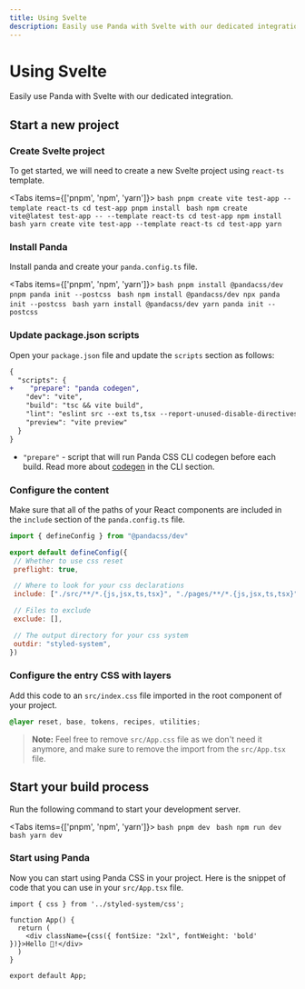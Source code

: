 ```yaml
---
title: Using Svelte
description: Easily use Panda with Svelte with our dedicated integration.
---
```


# Using Svelte

Easily use Panda with Svelte with our dedicated integration.

## Start a new project

<Steps>

### Create Svelte project

To get started, we will need to create a new Svelte project using `react-ts` template.

<Tabs items={['pnpm', 'npm', 'yarn']}>
  <Tab>
    ```bash
    pnpm create vite test-app --template react-ts
    cd test-app
    pnpm install
    ```
  </Tab>
  <Tab>
    ```bash
    npm create vite@latest test-app -- --template react-ts
    cd test-app
    npm install
    ```
  </Tab>
  <Tab>
    ```bash
    yarn create vite test-app --template react-ts
    cd test-app
    yarn
    ```
  </Tab>
</Tabs>


### Install Panda

Install panda and create your `panda.config.ts` file.

<Tabs items={['pnpm', 'npm', 'yarn']}>
  <Tab>
    ```bash
    pnpm install @pandacss/dev
    pnpm panda init --postcss
    ```
  </Tab>
  <Tab>
    ```bash
    npm install @pandacss/dev
    npx panda init --postcss
    ```
  </Tab>
  <Tab>
    ```bash
    yarn install @pandacss/dev
    yarn panda init --postcss
    ```
  </Tab>
</Tabs>

### Update package.json scripts

Open your `package.json` file and update the `scripts` section as follows:

```diff {3} filename="package.json"
{
  "scripts": {
+    "prepare": "panda codegen",
    "dev": "vite",
    "build": "tsc && vite build",
    "lint": "eslint src --ext ts,tsx --report-unused-disable-directives --max-warnings 0",
    "preview": "vite preview"
  }
}
```
- `"prepare"` - script that will run Panda CSS CLI codegen before each build. Read more about [codegen](/docs/references/cli#panda-codegen) in the CLI section.

### Configure the content

Make sure that all of the paths of your React components are included in the `include` section of the `panda.config.ts` file.

```js {8} filename="panda.config.ts"
import { defineConfig } from "@pandacss/dev"

export default defineConfig({
 // Whether to use css reset
 preflight: true,

 // Where to look for your css declarations
 include: ["./src/**/*.{js,jsx,ts,tsx}", "./pages/**/*.{js,jsx,ts,tsx}"],

 // Files to exclude
 exclude: [],

 // The output directory for your css system
 outdir: "styled-system",
})
```

### Configure the entry CSS with layers

Add this code to an `src/index.css` file imported in the root component of your project.

```css filename="src/index.css"
@layer reset, base, tokens, recipes, utilities;
```

> **Note:** Feel free to remove `src/App.css` file as we don't need it anymore, and make sure to remove the import from the `src/App.tsx` file.

## Start your build process

Run the following command to start your development server.

<Tabs items={['pnpm', 'npm', 'yarn']}>
  <Tab>
    ```bash
    pnpm dev
    ```
  </Tab>
  <Tab>
    ```bash
    npm run dev
    ```
  </Tab>
  <Tab>
    ```bash
    yarn dev
    ```
  </Tab>
</Tabs>

### Start using Panda

Now you can start using Panda CSS in your project.
Here is the snippet of code that you can use in your `src/App.tsx` file.

```tsx filename="src/App.tsx"
import { css } from '../styled-system/css';

function App() {
  return (
    <div className={css({ fontSize: "2xl", fontWeight: 'bold' })}>Hello 🐼!</div>
  )
}

export default App;
```
</Steps>
